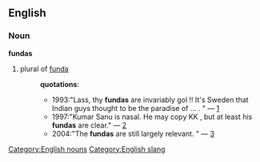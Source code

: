 ==English==
===Noun===
[[Category:English nouns]]
'''fundas''' 
# plural of [[funda]]
#:'''quotations''':
#:*1993:"Lass, thy '''fundas''' are invariably gol !!  It's Sweden that Indian guys thought to be the paradise of ... . " &mdash; [http://groups-beta.google.com/group/soc.culture.indian/msg/26a9f8eb80811a3a]
#:*1997:"Kumar Sanu is nasal. He may copy KK , but at least his '''fundas''' are clear." &mdash; [http://groups-beta.google.com/group/rec.music.indian.misc/msg/b14f679b6efe9860]
#:*2004:"The '''fundas''' are still largely relevant. " &mdash; [http://groups-beta.google.com/group/soc.culture.indian/msg/9a6e78ba6d05a39c]

[[Category:English slang]]